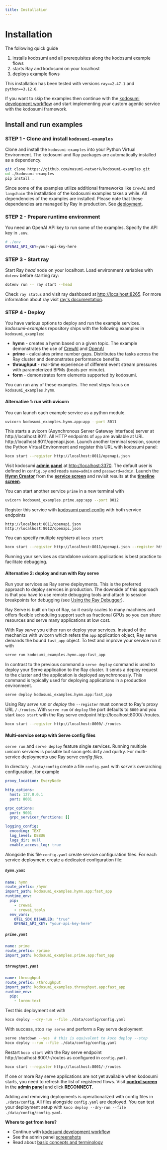 ```yaml
---
title: Installation
---
```


# Installation

The following quick guide

1. installs kodosumi and all prerequisites along the kodosumi example flows
2. starts Ray and kodosumi on your localhost
3. deploys example flows

This installation has been tested with versions `ray==2.47.1` and `python==3.12.6`.

If you want to skip the examples then continue with the [kodosumi development workflow](/develop) and start implementing your custom agentic service with the kodosumi framework.

## Install and run examples

### STEP 1 - Clone and install `kodosumi-examples`

Clone and install the `kodosumi-examples` into your Python Virtual Environment. The kodosumi and Ray packages are automatically installed as a dependency.

```bash
git clone https://github.com/masumi-network/kodosumi-examples.git
cd ./kodosumi-examples
pip install .
```

Since some of the examples utilize additional frameworks like `CrewAI` and `langchain` the installation of the kodosumi examples takes a while. All dependencies of the examples are installed. Please note that these dependencies are managed by Ray in production. See [deployment](/deploy).

### STEP 2 - Prepare runtime environment

You need an OpenAI API key to run some of the examples. Specify the API key in `.env`.

```bash
# ./env
OPENAI_API_KEY=your-api-key-here
```

### STEP 3 - Start ray

Start Ray _head_ node on your localhost. Load environment variables with `dotenv` before starting ray:

```bash
dotenv run -- ray start --head
```

Check `ray status` and visit ray dashboard at [http://localhost:8265](http://localhost:8265). For more information about ray visit [ray's documentation](https://docs.ray.io/en/latest).

### STEP 4 - Deploy

You have various options to deploy and run the example services. _kodosumi-examples_ repository ships with the following examples in `kodosumi_examples`:

- **hymn** - creates a hymn based on a given topic. The example demonstrates the use of [CrewAI](https://www.crewai.com/) and [OpenAI](https://openai.com/)
- **prime** - calculates prime number gaps. Distributes the tasks across the Ray cluster and demonstrates performance benefits.
- **throughput** - real-time experience of different event stream pressures with parameterized BPMs (beats per minute).
- **form** - demonstrates form elements supported by kodosumi.

You can run any of these examples. The next steps focus on `kodosumi_examples.hymn`.

#### Alternative 1: run with uvicorn

You can launch each example service as a python module.

```bash
uvicorn kodosumi_examples.hymn.app:app --port 8011
```

This starts a uvicorn (Asynchronous Server Gateway Interface) server at http://localhost:8011. All HTTP endpoints of `app` are available at URL http://localhost:8011/openapi.json. Launch another terminal session, source the Python Virtual Environment and register this URL with kodosumi panel:

```bash
koco start --register http://localhost:8011/openapi.json
```

Visit kodosumi **[admin panel](http://localhost:3370)** at [http://localhost:3370](http://localhost:3370). The default user is defined in `config.py` and reads `name=admin` and `password=admin`. Launch the **[Hymn Creator](http://localhost:3370/inputs/-/localhost/8011/-/)** from the **[service screen](http://localhost:3370/admin/flow)** and revisit results at the **[timeline screen](http://localhost:3370/timeline/view)**.

You can start another service `prime` in a new terminal with

```bash
uvicorn kodosumi_examples.prime.app:app --port 8012
```

Register this service with [kodosumi panel config](http://localhost:3370/admin/routes) with both service endpoints

```
http://localhost:8011/openapi.json
http://localhost:8012/openapi.json
```

You can specify multiple _registers_ at `koco start`

```bash
koco start --register http://localhost:8011/openapi.json --register http://localhost:8012/openapi.json
```

Running your services as standalone uvicorn applications is best practice to facilitate debugging.


#### Alternative 2: deploy and run with Ray serve

Run your services as Ray serve deployments. This is the preferred approach to deploy services in production. The downside of this approach is that you have to use remote debugging tools and attach to session breakpoints for debugging (see [Using the Ray Debugger](https://docs.ray.io/en/latest/ray-observability/user-guides/debug-apps/ray-debugging.html)).

Ray Serve is built on top of Ray, so it easily scales to many machines and offers flexible scheduling support such as fractional GPUs so you can share resources and serve many applications at low cost.

With Ray _serve_ you either run or deploy your services. Instead of the mechanics with uvicorn which refers the `app` application object, Ray serve demands the bound `fast_app` object. To test and improve your service run it with

```bash
serve run kodosumi_examples.hymn.app:fast_app
```

In contrast to the previous command a `serve deploy` command is used to deploy your Serve application to the Ray cluster. It sends a deploy request to the cluster and the application is deployed asynchronously. This command is typically used for deploying applications in a production environment.

```bash
serve deploy kodosumi_examples.hymn.app:fast_app
```

Using Ray _serve run_ or _deploy_ the `--register` must connect to Ray's proxy URL `/-/routes`. With `serve run` or `deploy` the port defaults to `8000` and you start `koco start` with the Ray serve endpoint http://localhost:8000/-/routes.

```bash
koco start --register http://localhost:8000/-/routes
```

#### Multi-service setup with Serve config files

`serve run` and `serve deploy` feature single services. Running multiple uvicorn services is possible but soon gets dirty and quirky. For multi-service deployments use Ray serve _config files_.

In directory `./data/config` create a file `config.yaml` with _serve's_ overarching configuration, for example

```yaml
proxy_location: EveryNode

http_options:
  host: 127.0.0.1
  port: 8001

grpc_options:
  port: 9001
  grpc_servicer_functions: []

logging_config:
  encoding: TEXT
  log_level: DEBUG
  logs_dir: null
  enable_access_log: true
```

Alongside this file `config.yaml` create service configuration files. For each service deployment create a dedicated configuration file:

##### `hymn.yaml`

```yaml
name: hymn
route_prefix: /hymn
import_path: kodosumi_examples.hymn.app:fast_app
runtime_env:
  pip:
    - crewai
    - crewai_tools
  env_vars:
    OTEL_SDK_DISABLED: "true"
    OPENAI_API_KEY: "your-api-key-here"
```

##### `prime.yaml`

```yaml
name: prime
route_prefix: /prime
import_path: kodosumi_examples.prime.app:fast_app
```

##### `throughput.yaml`

```yaml
name: throughput
route_prefix: /throughput
import_path: kodosumi_examples.throughput.app:fast_app
runtime_env:
  pip:
    - lorem-text
```

Test this deployment set with

```bash
koco deploy --dry-run --file ./data/config/config.yaml
```

With success, stop `ray serve` and perform a Ray serve deployment

```bash
serve shutdown --yes  # this is equivalent to koco deploy --stop
koco deploy --run --file ./data/config/config.yaml
```

Restart `koco start` with the Ray serve endpoint http://localhost:8001/-/routes as configured in `config.yaml`.

```bash
koco start --register http://localhost:8001/-/routes
```

If one or more Ray serve applications are not yet available when kodosumi starts, you need to refresh the list of registered flows. Visit **[control screen](http://localhost:3370/admin/routes)** in the **[admin panel](http://localhost:3370/)** and click **RECONNECT**.

Adding and removing deployments is operationalized with config files in `./data/config`. All files alongside `config.yaml` are deployed. You can test your deployment setup with `koco deploy --dry-run --file ./data/config/config.yaml`.

**Where to get from here?**

- Continue with [kodosumi development workflow](/develop)
- See the admin panel [screenshots](/panel)  
- Read about [basic concepts and terminology](/concepts)